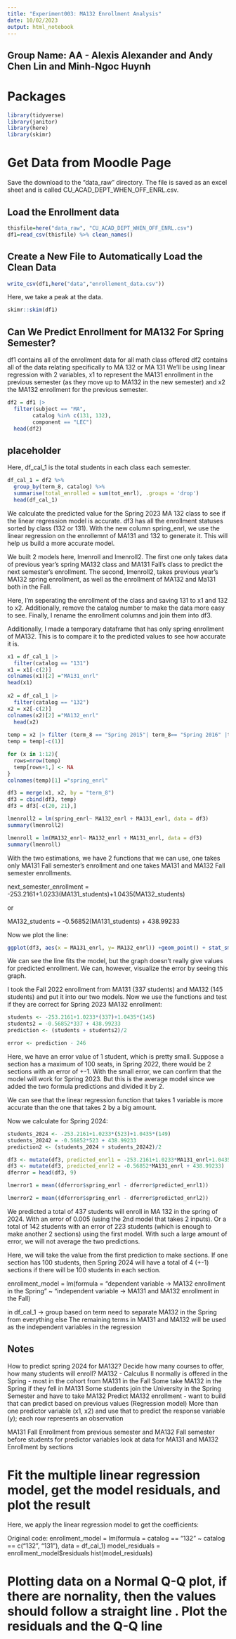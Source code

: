 ---
title: "Experiment003: MA132 Enrollment Analysis"
date: 10/02/2023
output: html_notebook
---

## Group Name: AA - Alexis Alexander and Andy Chen Lin and Minh-Ngoc Huynh



# Packages

```{r}
library(tidyverse)
library(janitor)
library(here)
library(skimr)
```

# Get Data from Moodle Page 

Save the download to the "data_raw" directory. The file is saved as an excel sheet and is called  CU_ACAD_DEPT_WHEN_OFF_ENRL.csv.  

## Load the Enrollment data 

```{r}
thisfile=here("data_raw", "CU_ACAD_DEPT_WHEN_OFF_ENRL.csv")
df1=read_csv(thisfile) %>% clean_names()
```
## Create a New File to Automatically Load the Clean Data 

```{r}
write_csv(df1,here("data","enrollement_data.csv"))
```

Here, we take a peak at the data.
```{r}
skimr::skim(df1)
```


## Can We Predict Enrollment for MA132 For Spring Semester? 

df1 contains all of the enrollment data for all math class offered 
df2 contains all of the data relating specifically to MA 132 or MA 131
We'll be using linear regression with 2 variables, x1 to represent the MA131 enrollment in the previous semester (as they move up to MA132 in the new semester) and x2 the MA132 enrollment for the previous semester.

```{r}
df2 = df1 |>
  filter(subject == "MA",
        catalog %in% c(131, 132),
        component == "LEC")
  head(df2)
```
## placeholder
Here, df_cal_1 is the total students in each class each semester. 

```{r}
df_cal_1 = df2 %>%
  group_by(term_8, catalog) %>%
  summarise(total_enrolled = sum(tot_enrl), .groups = 'drop')
  head(df_cal_1)
```

We calculate the predicted value for the Spring 2023 MA 132 class to see if the linear regression model is accurate. df3 has all the enrollment statuses sorted by class (132 or 131).
With the new column spring_enrl, we use the linear regression on the enrollemnt of MA131 and 132 to generate it. This will help us build a more accurate model.

We built 2 models here, lmenroll and lmenroll2. The first one only takes data of previous year's spring MA132 class and MA131 Fall's class to predict the next semester's enrollment. The second, lmenroll2, takes previous year's MA132 spring enrollment, as well as the enrollment of MA132 and Ma131 both in the Fall.

Here, I'm seperating the enrollment of the class and saving 131 to x1 and 132 to x2. Additionally, remove the catalog number to make the data more easy to see. Finally, I rename the enrollment columns and join them into df3.

Additionally, I made a temporary dataframe that has only spring enrollment of MA132. This is to compare it to the predicted values to see how accurate it is. 

```{r}
x1 = df_cal_1 |> 
  filter(catalog == "131")
x1 = x1[-c(2)]
colnames(x1)[2] ="MA131_enrl"
head(x1)
  
x2 = df_cal_1 |> 
  filter(catalog == "132")
x2 = x2[-c(2)]
colnames(x2)[2] ="MA132_enrl"
  head(x2)
  
temp = x2 |> filter (term_8 == "Spring 2015"| term_8== "Spring 2016" |term_8== "Spring 2017"| term_8== "Spring 2018"|term_8== "Spring 2019"|term_8== "Spring 2020"|term_8== "Spring 2021"|term_8== "Spring 2022"|term_8== "Spring 2023")
temp = temp[-c(1)]

for (x in 1:12){
  rows=nrow(temp)
  temp[rows+1,] <- NA
}
colnames(temp)[1] ="spring_enrl"

df3 = merge(x1, x2, by = "term_8")
df3 = cbind(df3, temp)
df3 = df3[-c(20, 21),]

lmenroll2 = lm(spring_enrl~ MA132_enrl + MA131_enrl, data = df3)
summary(lmenroll2)

lmenroll = lm(MA132_enrl~ MA132_enrl + MA131_enrl, data = df3)
summary(lmenroll)

```
With the two estimations, we have 2 functions that we can use, one takes only MA131 Fall semester's enrollment and one takes MA131 and MA132 Fall semester enrollments.

next_semester_enrollment = -253.2161+1.0233(MA131_students)+1.0435(MA132_students)

or

MA132_students = -0.56852(MA131_students) + 438.99233

Now we plot the line:

```{r}

ggplot(df3, aes(x = MA131_enrl, y= MA132_enrl)) +geom_point() + stat_smooth(method = "lm", col = "blue")
```
We can see the line fits the model, but the graph doesn't really give values for predicted enrollment. We can, however, visualize the error by seeing this graph.

I took the Fall 2022 enrollment from MA131 (337 students) and MA132 (145 students) and put it into our two models.
Now we use the functions and test if they are correct for Spring 2023 MA132 enrollment:
```{r}
students <- -253.2161+1.0233*(337)+1.0435*(145)
students2 = -0.56852*337 + 438.99233
prediction <- (students + students2)/2

error <- prediction - 246
```

Here, we have an error value of 1 student, which is pretty small. Suppose a section has a maximum of 100 seats, in Spring 2022, there would be 2 sections with an error of +-1.
With the small error, we can confirm that the model will work for Spring 2023. But this is the average model since we added the two formula predictions and divided it by 2.

We can see that the linear regression function that takes 1 variable is more accurate than the one that takes 2 by a big amount.

Now we calculate for Spring 2024:

```{r}
students_2024 <- -253.2161+1.0233*(523)+1.0435*(149)
students_20242 = -0.56852*523 + 438.99233
prediction2 <- (students_2024 + students_20242)/2

df3 <- mutate(df3, predicted_enrl1 = -253.2161+1.0233*MA131_enrl+1.0435*MA132_enrl)
df3 <- mutate(df3, predicted_enrl2 = -0.56852*MA131_enrl + 438.99233)
dferror = head(df3, 9)

lmerror1 = mean((dferror$spring_enrl - dferror$predicted_enrl1))

lmerror2 = mean((dferror$spring_enrl - dferror$predicted_enrl2))
```

We predicted a total of 437 students will enroll in MA 132 in the spring of 2024. With an error of 0.005 (using the 2nd model that takes 2 inputs).
Or a total of 142 students with an error of 223 students (which is enough to make another 2 sections) using the first model. With such a large amount of error, we will not average the two predictions.

Here, we will take the value from the first prediction to make sections. If one section has 100 students, then Spring 2024 will have a total of 4 (+-1) sections if there will be 100 students in each section.









enrollment_model = lm(formula = "dependent variable -> MA132 enrollment in the Spring" ~ "independent variable -> MA131 and MA132 enrollment in the Fall)

in df_cal_1 -> group based on term
need to separate MA132 in the Spring from everything else
The remaining terms in MA131 and MA132 will be used as the independent variables in the regression 


## Notes 

How to predict spring 2024 for MA132? Decide how many courses to offer, how many students will enroll?
MA132 - Calculus II normally is offered in the Spring - most in the cohort from MA131 in the Fall 
Some take MA132 in the Spring if they fell in MA131 
Some students join the University in the Spring Semester and have to take MA132 
Predict MA132 enrollment - want to build that can predict based on previous values (Regression model)
More than one predictor variable (x1, x2) and use that to predict the response variable (y); each row represents an observation 

MA131 Fall Enrollment from previous semester and MA132 Fall semester before students for predictor variables
look at data for MA131 and MA132 
Enrollment by sections 


# Fit the multiple linear regression model, get the model residuals, and plot the result 
Here, we apply the linear regression model to get the coefficients:

Original code: 
enrollment_model = lm(formula = catalog == "132" ~ catalog == c("132", "131"), data = df_cal_1)
model_residuals = enrollment_model$residuals
hist(model_residuals)

# Plotting data on a Normal Q-Q plot, if there are nornality, then the values should follow a straight line . Plot the residuals and the Q-Q line 

















